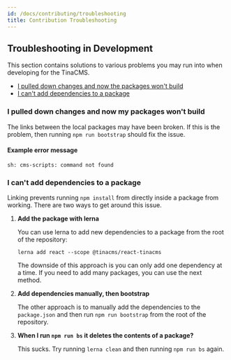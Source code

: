```yaml
---
id: /docs/contributing/troubleshooting
title: Contribution Troubleshooting
---
```


<WarningCallout body="This page is of date - check out [the TinaCMS GitHub](https://github.com/tinacms/tinacms/blob/main/CONTRIBUTING.md) for the latest contribution information" />

## Troubleshooting in Development

This section contains solutions to various problems you may run into when developing for the TinaCMS.

* [I pulled down changes and now the packages won't build](#I-pulled-down-changes-and-now-my-packages-won't-build)
* [I can't add dependencies to a package](#I-can't-add-dependencies-to-a-package)

### I pulled down changes and now my packages won't build

The links between the local packages may have been broken. If this is the problem, then
running `npm run bootstrap` should fix the issue.

#### Example error message

```
sh: cms-scripts: command not found
```

### I can't add dependencies to a package

Linking prevents running `npm install` from directly inside a package from working. There are two ways to get around this issue.

1. **Add the package with lerna**

   You can use lerna to add new dependencies to a package from the root of the repository:

   `lerna add react --scope @tinacms/react-tinacms`

   The downside of this approach is you can only add one dependency at a time. If you need to add many packages, you can use the next method.
2. **Add dependencies manually, then bootstrap**

   The other approach is to manually add the dependencies to the `package.json` and then run `npm run bootstrap` from the root of the repository.
3. **When I run `npm run bs` it deletes the contents of a package?**

   This sucks. Try running `lerna clean` and then running `npm run bs` again.
